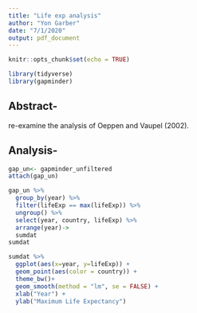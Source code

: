 ```yaml
---
title: "Life exp analysis"
author: "Yon Garber"
date: "7/1/2020"
output: pdf_document
---
```


```r
knitr::opts_chunk$set(echo = TRUE)
```


```r
library(tidyverse)
library(gapminder)
```

## Abstract-

re-examine the analysis of Oeppen and Vaupel (2002).

## Analysis-
```r
gap_un<- gapminder_unfiltered
attach(gap_un)
```
```r
gap_un %>% 
  group_by(year) %>% 
  filter(lifeExp == max(lifeExp)) %>% 
  ungroup() %>% 
  select(year, country, lifeExp) %>% 
  arrange(year)->
  sumdat
sumdat
```

```r
sumdat %>% 
  ggplot(aes(x=year, y=lifeExp)) +
  geom_point(aes(color = country)) +
  theme_bw()+
  geom_smooth(method = "lm", se = FALSE) +
  xlab("Year") +
  ylab("Maximum Life Expectancy") 
```







